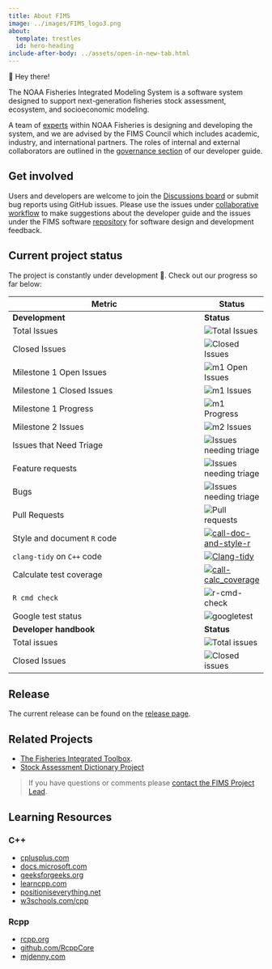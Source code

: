 ```yaml
---
title: About FIMS
image: ../images/FIMS_logo3.png
about:
  template: trestles
  id: hero-heading
include-after-body: ../assets/open-in-new-tab.html
---
```


::: {#hero-heading}

<div class="h1">👋 Hey there!</div>

<div class="lead">

The NOAA Fisheries Integrated Modeling System is a software system designed to support next-generation fisheries stock assessment, ecosystem, and socioeconomic modeling. 

A team of [experts](contributors.qmd) within NOAA Fisheries is designing and developing the system, and we are advised by the FIMS Council which includes academic, industry, and international partners. The roles of internal and external collaborators are outlined in the [governance section](https://noaa-fims.github.io/collaborative_workflow/fims-governance.html) of our developer guide. 
</div>
:::

## Get involved

Users and developers are welcome to join the [Discussions board](https://github.com/orgs/NOAA-FIMS/discussions) or submit bug reports using GitHub issues. Please use the issues under [collaborative workflow](https://github.com/NOAA-FIMS/collaborative_workflow/issues) to make suggestions about the developer guide and the issues under the FIMS software [repository](https://github.com/NOAA-FIMS/FIMS/issues) for software design and development feedback.

## Current project status

The project is constantly under development 🔨. Check out our progress so far below: 

| Metric                 | Status | 
|----------------------- |------ |
| **Development** | **Status** |
|Total Issues           |  ![Total Issues](https://img.shields.io/github/issues-raw/noaa-fims/fims)|
|Closed Issues           | ![Closed Issues](https://img.shields.io/github/issues-closed/noaa-fims/fims)|
|Milestone 1 Open Issues | ![m1 Open Issues](https://img.shields.io/github/milestones/issues-open/noaa-fims/fims/1)|
|Milestone 1 Closed Issues      | ![m1 Issues](https://img.shields.io/github/milestones/issues-closed/noaa-fims/fims/1)|
|Milestone 1 Progress    | ![m1 Progress](https://img.shields.io/github/milestones/progress-percent/noaa-fims/fims/1)|
|Milestone 2 Issues      | ![m2 Issues](https://img.shields.io/github/milestones/issues-open/noaa-fims/fims/2)|
|Issues that Need Triage | ![Issues needing triage](https://img.shields.io/github/issues-raw/noaa-fims/fims/triage_needed)|
|Feature requests        | ![Issues needing triage](https://img.shields.io/github/issues-raw/noaa-fims/fims/kind:%20feature)|
|Bugs                    | ![Issues needing triage](https://img.shields.io/github/issues-raw/noaa-fims/fims/kind:%20bug)|
|Pull Requests           | ![Pull requests](https://img.shields.io/github/issues-pr/NOAA-FIMS/FIMS)|
|Style and document `R` code        |[![call-doc-and-style-r](https://github.com/NOAA-FIMS/FIMS/actions/workflows/call-doc-and-style-r.yml/badge.svg)](https://github.com/NOAA-FIMS/FIMS/actions/workflows/call-doc-and-style-r.yml)|
|`clang-tidy` on `C++` code    |[![Clang-tidy](https://github.com/NOAA-FIMS/FIMS/actions/workflows/run-clang-tidy.yml/badge.svg)](https://github.com/NOAA-FIMS/FIMS/actions/workflows/run-clang-tidy.yml)|
|Calculate test coverage |[![call-calc_coverage](https://github.com/NOAA-FIMS/FIMS/actions/workflows/call-calc-coverage.yml/badge.svg)](https://github.com/NOAA-FIMS/FIMS/actions/workflows/call-calc-coverage.yml)|
|`R cmd check` |![r-cmd-check](https://github.com/NOAA-FIMS/FIMS/actions/workflows/call-r-cmd-check.yml/badge.svg)|
|Google test status |![googletest](https://github.com/NOAA-FIMS/FIMS/actions/workflows/run-googletest.yml/badge.svg)|
|**Developer handbook** | **Status** |
|Total issues |![Total issues](https://img.shields.io/github/issues-raw/noaa-fims/collaborative_workflow)|
|Closed Issues|![Closed issues](https://img.shields.io/github/issues-closed/noaa-fims/collaborative_workflow)|

## Release  

 The current release can be found on the [release page](https://github.com/NOAA-FIMS/FIMS/releases).

## Related Projects

- [The Fisheries Integrated Toolbox](https://noaa-fisheries-integrated-toolbox.github.io/).
- [Stock Assessment Dictionary Project](https://github.com/nmfs-fish-tools/fishdictionary)

> If you have questions or comments please [contact the FIMS Project Lead](mailto:kelli.johnson@noaa.gov).

## Learning Resources

### C++

* [cplusplus.com](https://cplusplus.com/doc/)
* [docs.microsoft.com](https://docs.microsoft.com/en-us/cpp/standard-library)
* [geeksforgeeks.org](https://www.geeksforgeeks.org/c-plus-plus/?ref=outind)
* [learncpp.com](https://www.learncpp.com/cpp-tutorial)
* [positioniseverything.net](https://www.positioniseverything.net/category/coding/c/)
* [w3schools.com/cpp](https://www.w3schools.com/cpp)

### Rcpp

* [rcpp.org](https://www.rcpp.org/)
* [github.com/RcppCore](https://github.com/RcppCore/Rcpp)
* [mjdenny.com](https://www.mjdenny.com/Rcpp_Intro.html)
